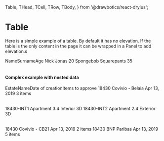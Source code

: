   Table,
  THead,
  TCell,
  TRow,
  TBody,
} from '@drawbotics/react-drylus';



# Table
Here is a simple example of a table. By default it has no elevation. If the table is the only content in the page it can be wrapped in a Panel to add elevation.s

<Playground component={Table}>
  <div style={{ background: '#eaeff4', padding: '20px', margin: '-24px' }}>
    <Table>
      <THead>
        <TCell>Name</TCell>
        <TCell>Surname</TCell>
        <TCell>Age</TCell>
      </THead>
      <TBody>
        <TRow>
          <TCell>Nick</TCell>
          <TCell>Jonas</TCell>
          <TCell>20</TCell>
        </TRow>
        <TRow>
          <TCell>Spongebob</TCell>
          <TCell>Squarepants</TCell>
          <TCell>35</TCell>
        </TRow>
      </TBody>
    </Table>
  </div>
</Playground>


#### Complex example with nested data

<Playground>
  <div style={{ background: '#eaeff4', padding: '20px', margin: '-24px' }}>
    <Table>
      <THead>
        <TCell>Estate</TCell>
        <TCell>Name</TCell>
        <TCell>Date of creation</TCell>
        <TCell>Items to approve</TCell>
      </THead>
      <TBody>
        <TRow id="1">
          <TCell>18430</TCell>
          <TCell>Covivio - Belaia</TCell>
          <TCell>Apr 13, 2019</TCell>
          <TCell>3 items</TCell>
        </TRow>
        <TRow nested id="1">
          <TCell>
            <Table>
              <TBody>
                <TRow>
                  <TCell>18430-INT1</TCell>
                  <TCell>Apartment 3.4</TCell>
                  <TCell>Interior 3D</TCell>
                </TRow>
                <TRow>
                  <TCell>18430-INT2</TCell>
                  <TCell>Apartment 2.4</TCell>
                  <TCell>Exterior 3D</TCell>
                </TRow>
              </TBody>
            </Table>
          </TCell>
        </TRow>
        <TRow>
          <TCell>18430</TCell>
          <TCell>Covivio - CB21</TCell>
          <TCell>Apr 13, 2019</TCell>
          <TCell>2 items</TCell>
        </TRow>
        <TRow>
          <TCell>18430</TCell>
          <TCell>BNP Paribas</TCell>
          <TCell>Apr 13, 2019</TCell>
          <TCell>5 items</TCell>
        </TRow>
      </TBody>
    </Table>
  </div>
</Playground>
